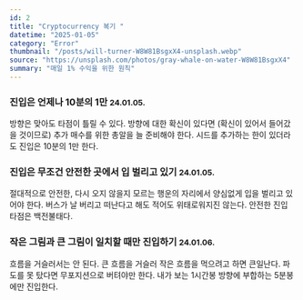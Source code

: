 ```yaml
---
id: 2
title: "Cryptocurrency 복기 "
datetime: "2025-01-05"
category: "Error"
thumbnail: "/posts/will-turner-W8W81BsgxX4-unsplash.webp"
source: "https://unsplash.com/photos/gray-whale-on-water-W8W81BsgxX4"
summary: "매일 1% 수익을 위한 원칙"
---
```


### 진입은 언제나 10분의 1만 <small className="text-gray-500">24.01.05.</small>
방향은 맞아도 타점이 틀릴 수 있다. 방향에 대한 확신이 있다면 (확신이 있어서 들어갔을 것이므로) 추가 매수를 위한 총알을 늘 준비해야 한다. 시드를 추가하는 한이 있더라도 진입은 10분의 1만 한다.
<br/>

### 진입은 무조건 안전한 곳에서 입 벌리고 있기 <small className="text-gray-500">24.01.05.</small>
절대적으로 안전한, 다시 오지 않을지 모르는 행운의 자리에서 양심없게 입을 벌리고 있어야 한다. 버스가 날 버리고 떠난다고 해도 적어도 위태로워지진 않는다. 안전한 진입 타점은 백전불태다.
<br/>

### 작은 그림과 큰 그림이 일치할 때만 진입하기 <small className="text-gray-500">24.01.06.</small>
흐름을 거슬러서는 안 된다. 큰 흐름을 거슬러 작은 흐름을 먹으려고 하면 큰일난다. 파도를 못 탔다면 무포지션으로 버텨야만 한다. 내가 보는 1시간봉 방향에 부합하는 5분봉에만 진입한다.
<br/>
